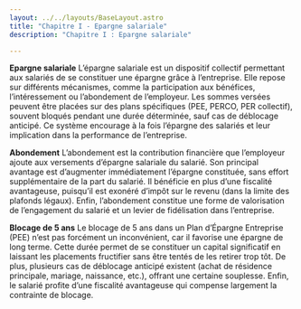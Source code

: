 ```yaml
---
layout: ../../layouts/BaseLayout.astro
title: "Chapitre I - Epargne salariale"
description: "Chapitre I : Epargne salariale"

---
```


**Epargne salariale**
L’épargne salariale est un dispositif collectif permettant aux salariés de se constituer une épargne grâce à l’entreprise. Elle repose sur différents mécanismes, comme la participation aux bénéfices, l’intéressement ou l’abondement de l’employeur. Les sommes versées peuvent être placées sur des plans spécifiques (PEE, PERCO, PER collectif), souvent bloqués pendant une durée déterminée, sauf cas de déblocage anticipé. Ce système encourage à la fois l’épargne des salariés et leur implication dans la performance de l’entreprise.

**Abondement**
L’abondement est la contribution financière que l’employeur ajoute aux versements d’épargne salariale du salarié. Son principal avantage est d’augmenter immédiatement l’épargne constituée, sans effort supplémentaire de la part du salarié. Il bénéficie en plus d’une fiscalité avantageuse, puisqu’il est exonéré d’impôt sur le revenu (dans la limite des plafonds légaux). Enfin, l’abondement constitue une forme de valorisation de l’engagement du salarié et un levier de fidélisation dans l’entreprise.

**Blocage de 5 ans**
Le blocage de 5 ans dans un Plan d’Épargne Entreprise (PEE) n’est pas forcément un inconvénient, car il favorise une épargne de long terme. Cette durée permet de se constituer un capital significatif en laissant les placements fructifier sans être tentés de les retirer trop tôt. De plus, plusieurs cas de déblocage anticipé existent (achat de résidence principale, mariage, naissance, etc.), offrant une certaine souplesse. Enfin, le salarié profite d’une fiscalité avantageuse qui compense largement la contrainte de blocage.